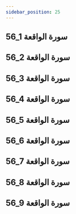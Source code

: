 ```yaml
---
sidebar_position: 25
---
```


## 56_1 سورة الواقعة
<YouTube youTubeId='HJ6NKaOpE4I' />

## 56_2 سورة الواقعة
<YouTube youTubeId='cb7_gKgTwn8' />

## 56_3 سورة الواقعة
<YouTube youTubeId='9XereCVcMX0' />

## 56_4 سورة الواقعة
<YouTube youTubeId='JsRWpg7jQlA' />

## 56_5 سورة الواقعة
<YouTube youTubeId='oRThWl8et58' />

## 56_6 سورة الواقعة
<YouTube youTubeId='UN1G2KU6vjw' />

## 56_7 سورة الواقعة
<YouTube youTubeId='s0DodLfQRQk' />

## 56_8 سورة الواقعة
<YouTube youTubeId='HN2o8uRg3cE' />

## 56_9 سورة الواقعة
<YouTube youTubeId='bdKbIXIM1Q8' />
